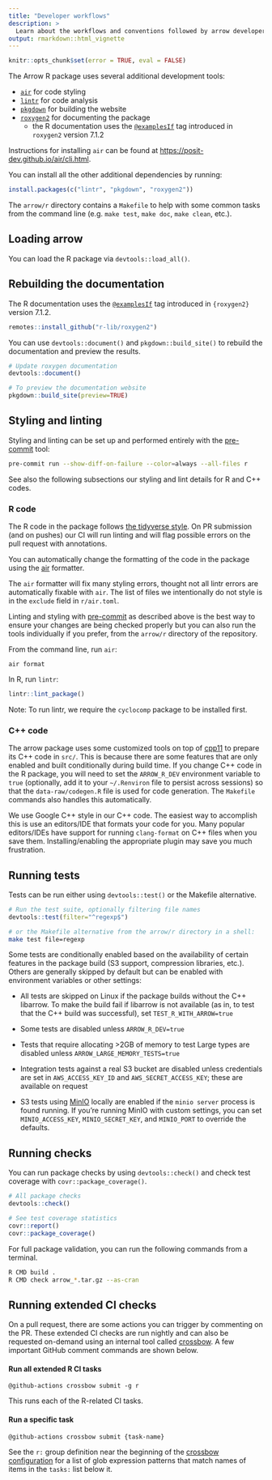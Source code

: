 ```yaml
---
title: "Developer workflows"
description: >
  Learn about the workflows and conventions followed by arrow developers
output: rmarkdown::html_vignette
---
```



```r
knitr::opts_chunk$set(error = TRUE, eval = FALSE)
```

The Arrow R package uses several additional development tools:

* [`air`](https://posit-dev.github.io/air/) for code styling
* [`lintr`](https://github.com/r-lib/lintr) for code analysis
* [`pkgdown`](https://pkgdown.r-lib.org) for building the website
* [`roxygen2`](https://roxygen2.r-lib.org) for documenting the package
  - the R documentation uses the [`@examplesIf`](https://roxygen2.r-lib.org/articles/rd.html#functions) tag introduced in `roxygen2` version 7.1.2

Instructions for installing `air` can be found at <https://posit-dev.github.io/air/cli.html>.

You can install all the other additional dependencies by running:

```r
install.packages(c("lintr", "pkgdown", "roxygen2"))
```



The `arrow/r` directory contains a `Makefile` to help with some common tasks from the command line (e.g. `make test`, `make doc`, `make clean`, etc.).

## Loading arrow

You can load the R package via `devtools::load_all()`.

## Rebuilding the documentation

The R documentation uses the [`@examplesIf`](https://roxygen2.r-lib.org/articles/rd.html#functions) tag introduced in `{roxygen2}` version 7.1.2.

```r
remotes::install_github("r-lib/roxygen2")
```

You can use `devtools::document()` and `pkgdown::build_site()` to rebuild the documentation and preview the results.

```r
# Update roxygen documentation
devtools::document()

# To preview the documentation website
pkgdown::build_site(preview=TRUE)
```

## Styling and linting

Styling and linting can be set up and performed entirely with the [pre-commit](https://pre-commit.com/) tool:

```bash
pre-commit run --show-diff-on-failure --color=always --all-files r
```

See also the following subsections our styling and lint details for R and C++ codes.

### R code

The R code in the package follows [the tidyverse style](https://style.tidyverse.org/). On PR submission (and on pushes) our CI will run linting and will flag possible errors on the pull request with annotations.

You can automatically change the formatting of the code in the package using the [air](https://posit-dev.github.io/air/cli.html) formatter.

The `air` formatter will fix many styling errors, thought not all lintr errors are automatically fixable with `air`. The list of files we intentionally do not style is in the `exclude` field in `r/air.toml`.

Linting and styling with [pre-commit](https://pre-commit.com/) as described above is the best way to ensure your changes are being checked properly but you can also run the tools individually if you prefer, from the `arrow/r` directory of the repository.

From the command line, run `air`:

```
air format
```

In R, run `lintr`: 

```r
lintr::lint_package()
```

Note: To run lintr, we require the `cyclocomp` package to be installed first.

### C++ code

The arrow package uses some customized tools on top of [cpp11](https://cpp11.r-lib.org/) to prepare its
C++ code in `src/`. This is because there are some features that are only enabled
and built conditionally during build time. If you change C++ code in the R
package, you will need to set the `ARROW_R_DEV` environment variable to `true`
(optionally, add it to your `~/.Renviron` file to persist across sessions) so
that the `data-raw/codegen.R` file is used for code generation. The `Makefile`
commands also handles this automatically.

We use Google C++ style in our C++ code. The easiest way to accomplish this is
use an editors/IDE that formats your code for you. Many popular editors/IDEs
have support for running `clang-format` on C++ files when you save them.
Installing/enabling the appropriate plugin may save you much frustration.

## Running tests

Tests can be run either using `devtools::test()` or the Makefile alternative.

```r
# Run the test suite, optionally filtering file names
devtools::test(filter="^regexp$")
```

```bash
# or the Makefile alternative from the arrow/r directory in a shell:
make test file=regexp
```

Some tests are conditionally enabled based on the availability of certain
features in the package build (S3 support, compression libraries, etc.).
Others are generally skipped by default but can be enabled with environment
variables or other settings:

* All tests are skipped on Linux if the package builds without the C++ libarrow.
  To make the build fail if libarrow is not available (as in, to test that
  the C++ build was successful), set `TEST_R_WITH_ARROW=true`

* Some tests are disabled unless `ARROW_R_DEV=true`

* Tests that require allocating >2GB of memory to test Large types are disabled
  unless `ARROW_LARGE_MEMORY_TESTS=true`

* Integration tests against a real S3 bucket are disabled unless credentials
  are set in `AWS_ACCESS_KEY_ID` and `AWS_SECRET_ACCESS_KEY`; these are available
  on request

* S3 tests using [MinIO](https://min.io/) locally are enabled if the
  `minio server` process is found running. If you're running MinIO with custom
  settings, you can set `MINIO_ACCESS_KEY`, `MINIO_SECRET_KEY`, and
  `MINIO_PORT` to override the defaults.

## Running checks

You can run package checks by using `devtools::check()` and check test coverage
with `covr::package_coverage()`.

```r
# All package checks
devtools::check()

# See test coverage statistics
covr::report()
covr::package_coverage()
```

For full package validation, you can run the following commands from a terminal.

```bash
R CMD build .
R CMD check arrow_*.tar.gz --as-cran
```


## Running extended CI checks

On a pull request, there are some actions you can trigger by commenting on the
PR. These extended CI checks are run nightly and can also be requested on-demand
using an internal tool called
[crossbow](https://arrow.apache.org/docs/developers/continuous_integration/crossbow.html).
A few important GitHub comment commands are shown below.

#### Run all extended R CI tasks
```
@github-actions crossbow submit -g r
```

This runs each of the R-related CI tasks.

#### Run a specific task
```
@github-actions crossbow submit {task-name}
```

See the `r:` group definition near the beginning of the [crossbow configuration](https://github.com/apache/arrow/blob/main/dev/tasks/tasks.yml)
for a list of glob expression patterns that match names of items in the `tasks:`
list below it.
